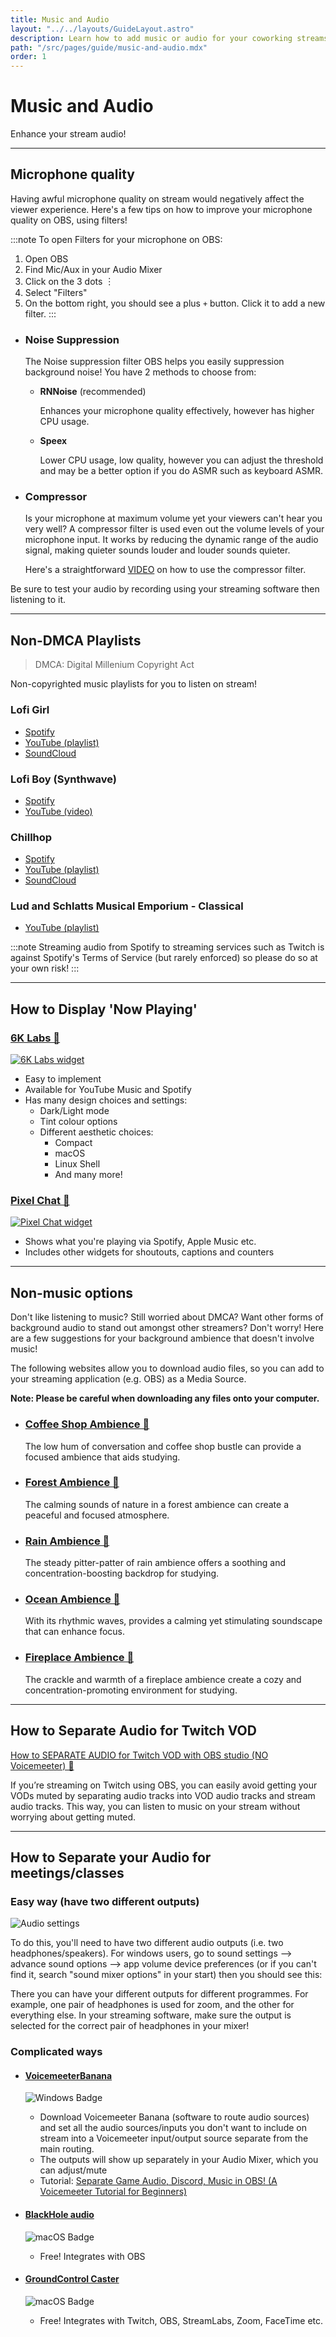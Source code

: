 ```yaml
---
title: Music and Audio
layout: "../../layouts/GuideLayout.astro"
description: Learn how to add music or audio for your coworking streams!
path: "/src/pages/guide/music-and-audio.mdx"
order: 1
---
```


# Music and Audio

Enhance your stream audio!

---

## Microphone quality

Having awful microphone quality on stream would negatively affect the viewer experience. Here's a few tips on how to improve your microphone quality on OBS, using filters!

:::note
To open Filters for your microphone on OBS:
1. Open OBS
2. Find Mic/Aux in your Audio Mixer
3. Click on the 3 dots  &#65049;
4. Select "Filters"
5. On the bottom right, you should see a plus `+` button. Click it to add a new filter.
:::

- ### Noise Suppression

  The Noise suppression filter OBS helps you easily suppression background noise! You have 2 methods to choose from:

  - **RNNoise** (recommended)
    
    Enhances your microphone quality effectively, however has higher CPU usage.

  - **Speex**
    
    Lower CPU usage, low quality, however you can adjust the threshold and may be a better option if you do ASMR such as keyboard ASMR.

- ### Compressor

  Is your microphone at maximum volume yet your viewers can't hear you very well? A compressor filter is used even out the volume levels of your microphone input. It works by reducing the dynamic range of the audio signal, making quieter sounds louder and louder sounds quieter.

  Here's a straightforward [VIDEO](https://youtu.be/ZvX7Ys0ghG4) on how to use the compressor filter.

Be sure to test your audio by recording using your streaming software then listening to it.

---

## Non-DMCA Playlists

> DMCA: Digital Millenium Copyright Act

Non-copyrighted music playlists for you to listen on stream!

### Lofi Girl

- [Spotify](https://open.spotify.com/playlist/0vvXsWCC9xrXsKd4FyS8kM?si=65d4b951673847a2)
- [YouTube (playlist)](https://www.youtube.com/watch?v=CMNyHBx1gak&list=PL6NdkXsPL07KN01gH2vucrHCEyyNmVEx4)
- [SoundCloud](https://soundcloud.com/lofi_girl)

### Lofi Boy (Synthwave)

- [Spotify](https://open.spotify.com/playlist/1YIe34rcmLjCYpY9wJoM2p?si=f5115c5c9b644871)
- [YouTube (video)](https://youtu.be/TlWYgGyNnJo)

### Chillhop

- [Spotify](https://open.spotify.com/user/chillhopmusic?si=b9c63cbb27db45ab&nd=1&dlsi=477657d953294e71)
- [YouTube (playlist)](https://www.youtube.com/watch?v=XuW2hx3h7sE&list=PLt7bG0K25iXgkGK9PLhP3yryqc7S8uHds)
- [SoundCloud](https://soundcloud.com/chillhopdotcom)

### Lud and Schlatts Musical Emporium - Classical

- [YouTube (playlist)](https://youtu.be/VBSP75pr2bg?list=PL2LwrpMfls5K1DVyG5ii_mEGKqzK9EGlr)

:::note
Streaming audio from Spotify to streaming services such as Twitch is against Spotify's Terms of Service (but rarely enforced) so please do so at your own risk! 
:::

---

## How to Display 'Now Playing'

### [6K Labs 🔗](https://6klabs.com/)

<a href="https://6klabs.com/" target="_blank">
  <Image src={SixKLabs} alt="6K Labs widget" loading="lazy" />
</a>

- Easy to implement
- Available for YouTube Music and Spotify
- Has many design choices and settings:
  - Dark/Light mode
  - Tint colour options
  - Different aesthetic choices:
    - Compact
    - macOS
    - Linux Shell
    - And many more!

### [Pixel Chat 🔗](https://pixelchat.tv/)

<a href="https://pixelchat.tv/" target="_blank"><Image src={PixelChat} alt="Pixel Chat widget" loading="lazy" /></a>

- Shows what you're playing via Spotify, Apple Music etc.
- Includes other widgets for shoutouts, captions and counters

---

## Non-music options

Don't like listening to music? Still worried about DMCA? Want other forms of background audio to stand out amongst other streamers? Don't worry! Here are a few suggestions for your background ambience that doesn't involve music!

The following websites allow you to download audio files, so you can add to your streaming application (e.g. OBS) as a Media Source.

**Note: Please be careful when downloading any files onto your computer.**

- ### [Coffee Shop Ambience 🔗](https://pixabay.com/sound-effects/search/coffee%20shop/)

  The low hum of conversation and coffee shop bustle can provide a focused ambience that aids studying.

- ### [Forest Ambience 🔗](https://pixabay.com/sound-effects/search/forest%20ambience/)

  The calming sounds of nature in a forest ambience can create a peaceful and focused atmosphere.

- ### [Rain Ambience 🔗](https://pixabay.com/sound-effects/search/rain/)

  The steady pitter-patter of rain ambience offers a soothing and concentration-boosting backdrop for studying.

- ### [Ocean Ambience 🔗](https://pixabay.com/sound-effects/search/ocean%20ambience/)

  With its rhythmic waves, provides a calming yet stimulating soundscape that can enhance focus.

- ### [Fireplace Ambience 🔗](https://pixabay.com/sound-effects/search/fireplace/)

  The crackle and warmth of a fireplace ambience create a cozy and concentration-promoting environment for studying.

---

## How to Separate Audio for Twitch VOD

[How to SEPARATE AUDIO for Twitch VOD with OBS studio (NO Voicemeeter) 🔗](https://www.youtube.com/watch?v=0Lj5rkqSp48)

If you’re streaming on Twitch using OBS, you can easily avoid getting your VODs muted by separating audio tracks into VOD audio tracks and stream audio tracks. This way, you can listen to music on your stream without worrying about getting muted.

---

## How to Separate your Audio for meetings/classes

### Easy way (have two different outputs)

<Image src={AudioSettings} alt="Audio settings" loading="lazy" />

To do this, you'll need to have two different audio outputs (i.e. two headphones/speakers). For windows users, go to sound settings --> advance sound options --> app volume device preferences (or if you can't find it, search "sound mixer options" in your start) then you should see this:

There you can have your different outputs for different programmes. For example, one pair of headphones is used for zoom, and the other for everything else. In your streaming software, make sure the output is selected for the correct pair of headphones in your mixer!

### Complicated ways

- #### [VoicemeeterBanana](https://vb-audio.com/Voicemeeter/banana.htm) 
  ![Windows Badge](https://img.shields.io/badge/Windows-0078D4?logo=windows&logoColor=fff&style=for-the-badge)

  - Download Voicemeeter Banana (software to route audio sources) and set all the audio sources/inputs you don't want to include on stream into a Voicemeeter input/output source separate from the main routing. 
  - The outputs will show up separately in your Audio Mixer, which you can adjust/mute 
  - Tutorial: [Separate Game Audio, Discord, Music in OBS! (A Voicemeeter Tutorial for Beginners)](https://www.youtube.com/watch?v=XD9sWOjITYU&t=376s)

- #### [BlackHole audio](https://obsproject.com/forum/resources/mac-desktop-audio-using-blackhole.1191/)
  ![macOS Badge](https://img.shields.io/badge/macOS-fff?logo=macos&logoColor=000&style=for-the-badge)
  - Free! Integrates with OBS

- #### [GroundControl Caster](https://gingeraudio.com/groundcontrol-caster/)
  ![macOS Badge](https://img.shields.io/badge/macOS-fff?logo=macos&logoColor=000&style=for-the-badge)
  - Free! Integrates with Twitch, OBS, StreamLabs, Zoom, FaceTime etc.
